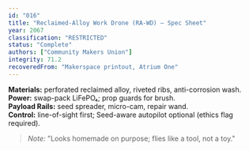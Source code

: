 ```yaml
---
id: "016"
title: "Reclaimed-Alloy Work Drone (RA-WD) — Spec Sheet"
year: 2067
classification: "RESTRICTED"
status: "Complete"
authors: ["Community Makers Union"]
integrity: 71.2
recoveredFrom: "Makerspace printout, Atrium One"
---
```


**Materials:** perforated reclaimed alloy, riveted ribs, anti-corrosion wash.  
**Power:** swap-pack LiFePO₄; prop guards for brush.  
**Payload Rails:** seed spreader, micro-cam, repair wand.  
**Control:** line-of-sight first; Seed-aware autopilot optional (ethics flag required).

> *Note:* "Looks homemade on purpose; flies like a tool, not a toy."
